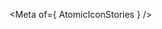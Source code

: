 
<Meta of={ AtomicIconStories } />

<Title />
<Subtitle><Description/></Subtitle>

<CanvasWithGithub
  of={ AtomicIconStories.Default }
  githubPath="common/atomic-icon/atomic-icon.ts"
/>

## Examples
<Stories title={""}/>

## Reference
<ArgTypes />
